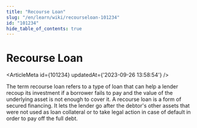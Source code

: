 ```yaml
---
title: "Recourse Loan"
slug: "/en/learn/wiki/recourseloan-101234"
id: "101234"
hide_table_of_contents: true
---
```



# Recourse Loan

<ArticleMeta id={101234} updatedAt={'2023-09-26 13:58:54'} />
<div className='border-solid border-b border-t-0 my-4 border-[var(--ifm-color-gray-300)]' />

The term recourse loan refers to a type of loan that can help a lender recoup its investment if a borrower fails to pay and the value of the underlying asset is not enough to cover it. A recourse loan is a form of secured financing. It lets the lender go after the debtor's other assets that were not used as loan collateral or to take legal action in case of default in order to pay off the full debt.
